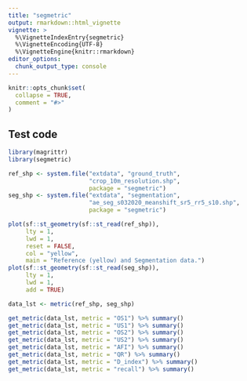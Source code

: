 ```yaml
---
title: "segmetric"
output: rmarkdown::html_vignette
vignette: >
  %\VignetteIndexEntry{segmetric}
  %\VignetteEncoding{UTF-8}
  %\VignetteEngine{knitr::rmarkdown}
editor_options: 
  chunk_output_type: console
---
```


```r
knitr::opts_chunk$set(
  collapse = TRUE,
  comment = "#>"
)
```

## Test code

```r
library(magrittr)
library(segmetric)

ref_shp <- system.file("extdata", "ground_truth", 
                       "crop_10m_resolution.shp", 
                       package = "segmetric")
seg_shp <- system.file("extdata", "segmentation", 
                       "ae_seg_s032020_meanshift_sr5_rr5_s10.shp",
                       package = "segmetric")

plot(sf::st_geometry(sf::st_read(ref_shp)), 
     lty = 1, 
     lwd = 1, 
     reset = FALSE, 
     col = "yellow", 
     main = "Reference (yellow) and Segmentation data.")
plot(sf::st_geometry(sf::st_read(seg_shp)), 
     lty = 1, 
     lwd = 1, 
     add = TRUE)

data_lst <- metric(ref_shp, seg_shp)

get_metric(data_lst, metric = "OS1") %>% summary()
get_metric(data_lst, metric = "US1") %>% summary()
get_metric(data_lst, metric = "OS2") %>% summary()
get_metric(data_lst, metric = "US2") %>% summary()
get_metric(data_lst, metric = "AFI") %>% summary()
get_metric(data_lst, metric = "QR") %>% summary()
get_metric(data_lst, metric = "D_index") %>% summary()
get_metric(data_lst, metric = "recall") %>% summary()

```

